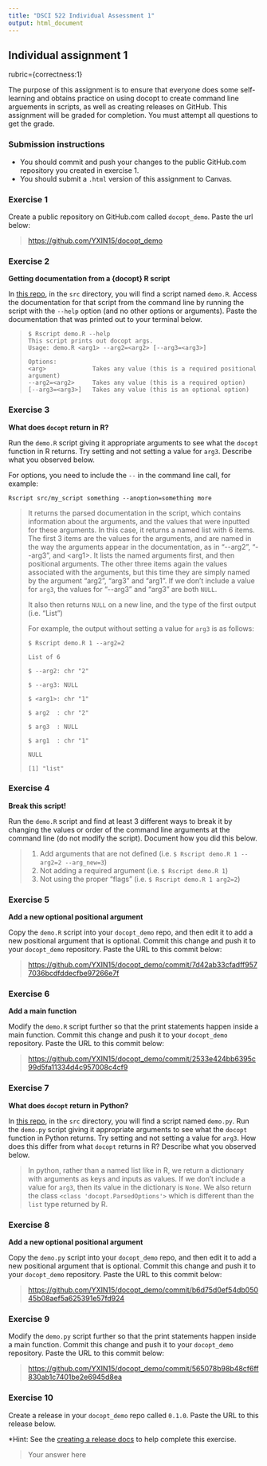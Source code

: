 ```yaml
---
title: "DSCI 522 Individual Assessment 1"
output: html_document
---
```


## Individual assignment 1

rubric={correctness:1}

The purpose of this assignment is to ensure that everyone does some self-learning and obtains practice on using docopt to create command line arguements in scripts, as well as creating releases on GitHub. This assignment will be graded for completion. You must attempt all questions to get the grade.

### Submission instructions

-   You should commit and push your changes to the public GitHub.com repository you created in exercise 1.
-   You should submit a `.html` version of this assignment to Canvas.

### Exercise 1

Create a public repository on GitHub.com called `docopt_demo`. Paste the url below:

> <https://github.com/YXIN15/docopt_demo>

### Exercise 2

**Getting documentation from a {docopt} R script**

In [this repo](https://github.ubc.ca/MDS-2022-23/DSCI_522_dsci-workflows_students), in the `src` directory, you will find a script named `demo.R`. Access the documentation for that script from the command line by running the script with the `--help` option (and no other options or arguments). Paste the documentation that was printed out to your terminal below.

>     $ Rscript demo.R --help
>     This script prints out docopt args.
>     Usage: demo.R <arg1> --arg2=<arg2> [--arg3=<arg3>]
>
>     Options:
>     <arg>             Takes any value (this is a required positional argument)
>     --arg2=<arg2>     Takes any value (this is a required option)
>     [--arg3=<arg3>]   Takes any value (this is an optional option) 

### Exercise 3

**What does `docopt` return in R?**

Run the `demo.R` script giving it appropriate arguments to see what the `docopt` function in R returns. Try setting and not setting a value for `arg3`. Describe what you observed below.

For options, you need to include the `--` in the command line call, for example:

    Rscript src/my_script something --anoption=something more

> It returns the parsed documentation in the script, which contains information about the arguments, and the values that were inputted for these arguments. In this case, it returns a named list with 6 items. The first 3 items are the values for the arguments, and are named in the way the arguments appear in the documentation, as in "\--arg2", "\--arg3", and \<arg1\>. It lists the named arguments first, and then positional arguments. The other three items again the values associated with the arguments, but this time they are simply named by the argument "arg2", "arg3" and "arg1". If we don't include a value for `arg3`, the values for "\--arg3" and "arg3" are both `NULL`.
>
> It also then returns `NULL` on a new line, and the type of the first output (i.e. "List")
>
> For example, the output without setting a value for `arg3` is as follows:
>
> `$ Rscript demo.R 1 --arg2=2`
>
> `List of 6`
>
> `$ --arg2: chr "2"`
>
> `$ --arg3: NULL`
>
> `$ <arg1>: chr "1"`
>
> `$ arg2  : chr "2"`
>
> `$ arg3  : NULL`
>
> `$ arg1  : chr "1"`
>
> `NULL`
>
> `[1] "list"`

### Exercise 4

**Break this script!**

Run the `demo.R` script and find at least 3 different ways to break it by changing the values or order of the command line arguments at the command line (do not modify the script). Document how you did this below.

> 1.  Add arguments that are not defined (i.e. `$ Rscript demo.R 1 --arg2=2 --arg_new=3`)
> 2.  Not adding a required argument (i.e. `$ Rscript demo.R 1`)
> 3.  Not using the proper "flags" (i.e. `$ Rscript demo.R 1 arg2=2`)

### Exercise 5

**Add a new optional positional argument**

Copy the `demo.R` script into your `docopt_demo` repo, and then edit it to add a new positional argument that is optional. Commit this change and push it to your `docopt_demo` repository. Paste the URL to this commit below:

> <https://github.com/YXIN15/docopt_demo/commit/7d42ab33cfadff9577036bcdfddecfbe97266e7f>

### Exercise 6

**Add a main function**

Modify the `demo.R` script further so that the print statements happen inside a main function. Commit this change and push it to your `docopt_demo` repository. Paste the URL to this commit below:

> <https://github.com/YXIN15/docopt_demo/commit/2533e424bb6395c99d5fa11334d4c957008c4cf9>

### Exercise 7

**What does `docopt` return in Python?**

In [this repo](https://github.ubc.ca/MDS-2022-23/DSCI_522_dsci-workflows_students), in the `src` directory, you will find a script named `demo.py`. Run the `demo.py` script giving it appropriate arguments to see what the `docopt` function in Python returns. Try setting and not setting a value for `arg3`. How does this differ from what `docopt` returns in R? Describe what you observed below.

> In python, rather than a named list like in R, we return a dictionary with arguments as keys and inputs as values. If we don't include a value for `arg3`, then its value in the dictionary is `None`. We also return the class `<class 'docopt.ParsedOptions'>` which is different than the `list` type returned by R.

### Exercise 8

**Add a new optional positional argument**

Copy the `demo.py` script into your `docopt_demo` repo, and then edit it to add a new positional argument that is optional. Commit this change and push it to your `docopt_demo` repository. Paste the URL to this commit below:

> <https://github.com/YXIN15/docopt_demo/commit/b6d75d0ef54db05045b08aef5a625391e57fd924>

### Exercise 9

Modify the `demo.py` script further so that the print statements happen inside a main function. Commit this change and push it to your `docopt_demo` repository. Paste the URL to this commit below:

> <https://github.com/YXIN15/docopt_demo/commit/565078b98b48cf6ff830ab1c7401be2e6945d8ea>

### Exercise 10

Create a release in your `docopt_demo` repo called `0.1.0`. Paste the URL to this release below.

\*Hint: See the [creating a release docs](https://docs.github.com/en/free-pro-team@latest/github/administering-a-repository/managing-releases-in-a-repository#creating-a-release) to help complete this exercise.

> Your answer here
